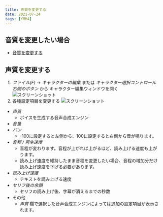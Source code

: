 ```yaml
---
title: 声質を変更する
date: 2021-07-24
tags: [YMM4]
---
```

## 音質を変更したい場合
- [音質を変更する](../音質を変更する/)

## 声質を変更する
1. *ファイル(F)* → *キャラクターの編集* または *キャラクター選択コントロール右側のボタン* から キャラクター編集ウィンドウを開く
![スクリーンショット](声質を変更する-1.png)
1. 各種設定項目を変更する
![スクリーンショット](声質を変更する-2.png)
  - *声質*
    - ボイスを生成する音声合成エンジン
  - *音量*
  - *パン*
    - -100に設定すると左側から、100に設定すると右側から音が鳴ります。
  - *音程 / 再生速度*
    - 音程が変わります。音程が上がれば上がるほど、読み上げる速度も上がります。
    - 読み上げ速度を維持したまま音程を変更したい場合、音程の増加分だけ読み上げ速度を下げる必要があります。
  - *読み上げ速度*
    - テキストを読み上げる速度
  - *セリフ後の余韻*
    - セリフの読み上げ後、字幕が消えるまでの秒数
  - その他
    - *声質* 欄で選択した音声合成エンジンによっては追加の設定項目が表示されます。
